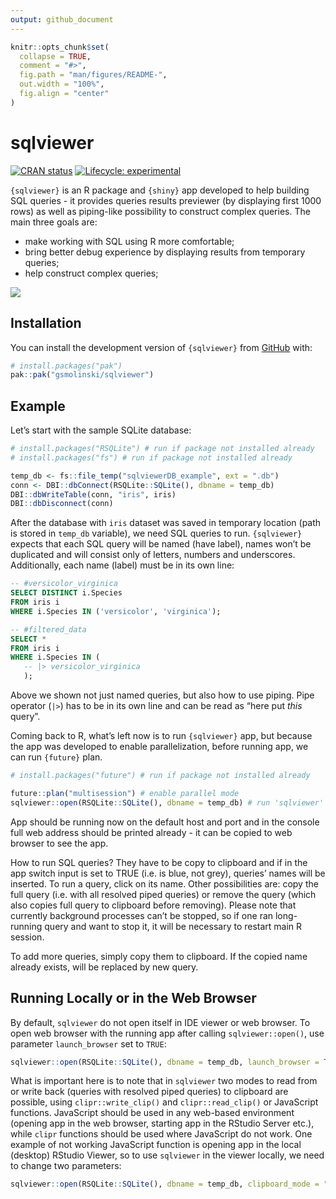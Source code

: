 ```yaml
---
output: github_document
---
```


<!-- README.md is generated from README.Rmd. Please edit that file -->

```r
knitr::opts_chunk$set(
  collapse = TRUE,
  comment = "#>",
  fig.path = "man/figures/README-",
  out.width = "100%",
  fig.align = "center"
)
```

# sqlviewer

<!-- badges: start -->
[![CRAN status](https://www.r-pkg.org/badges/version/sqlviewer)](https://CRAN.R-project.org/package=sqlviewer)
[![Lifecycle: experimental](https://img.shields.io/badge/lifecycle-experimental-orange.svg)](https://lifecycle.r-lib.org/articles/stages.html#experimental)
<!-- badges: end -->

`{sqlviewer}` is an R package and `{shiny}` app developed to help building SQL queries - it provides queries results previewer (by displaying first 1000 rows) as well as piping-like possibility to construct complex queries. The main three goals are:

- make working with SQL using R more comfortable;
- bring better debug experience by displaying results from temporary queries;
- help construct complex queries;

![](./sqlviewer.gif)

## Installation

You can install the development version of `{sqlviewer}` from [GitHub](https://github.com/) with:

``` r
# install.packages("pak")
pak::pak("gsmolinski/sqlviewer")
```

## Example

Let's start with the sample SQLite database:

```r
# install.packages("RSQLite") # run if package not installed already
# install.packages("fs") # run if package not installed already

temp_db <- fs::file_temp("sqlviewerDB_example", ext = ".db")
conn <- DBI::dbConnect(RSQLite::SQLite(), dbname = temp_db)
DBI::dbWriteTable(conn, "iris", iris)
DBI::dbDisconnect(conn)
```
After the database with `iris` dataset was saved in temporary location (path is stored in `temp_db` variable), we need SQL queries to run. `{sqlviewer}` expects that each SQL query will be named (have label), names won't be duplicated and will consist only of letters, numbers and underscores. Additionally, each name (label) must be in its own line:

```sql
-- #versicolor_virginica
SELECT DISTINCT i.Species
FROM iris i
WHERE i.Species IN ('versicolor', 'virginica');

-- #filtered_data
SELECT *
FROM iris i
WHERE i.Species IN (
   -- |> versicolor_virginica
   );
```

Above we shown not just named queries, but also how to use piping. Pipe operator (`|>`) has to be in its own line and can be read as "here put *this* query".

Coming back to R, what's left now is to run `{sqlviewer}` app, but because the app was developed to enable parallelization, before running app, we can run `{future}` plan.

```r
# install.packages("future") # run if package not installed already

future::plan("multisession") # enable parallel mode
sqlviewer::open(RSQLite::SQLite(), dbname = temp_db) # run 'sqlviewer' app against temporary database
```

App should be running now on the default host and port and in the console full web address should be printed already - it can be copied to web browser to see the app.

How to run SQL queries? They have to be copy to clipboard and if in the app switch input is set to TRUE (i.e. is blue, not grey), queries' names will be inserted. To run a query, click on its name. Other possibilities are: copy the full query (i.e. with all resolved piped queries) or remove the query (which also copies full query to clipboard before removing). Please note that currently background processes can't be stopped, so if one ran long-running query and want to stop it, it will be necessary to restart main R session.

To add more queries, simply copy them to clipboard. If the copied name already exists, will be replaced by new query.

## Running Locally or in the Web Browser

By default, `sqlviewer` do not open itself in IDE viewer or web browser. To open web browser with the running app after calling `sqlviewer::open()`, use parameter `launch_browser` set to `TRUE`:

```r
sqlviewer::open(RSQLite::SQLite(), dbname = temp_db, launch_browser = TRUE)
```

What is important here is to note that in `sqlviewer` two modes to read from or write back (queries with resolved piped queries) to clipboard are possible, using `clipr::write_clip()` and `clipr::read_clip()` or JavaScript functions. JavaScript should be used in any web-based environment (opening app in the web browser, starting app in the RStudio Server etc.), while `clipr` functions should be used where JavaScript do not work. One example of not working JavaScript function is opening app in the local (desktop) RStudio Viewer, so to use `sqlviewer` in the viewer locally, we need to change two parameters:

```r
sqlviewer::open(RSQLite::SQLite(), dbname = temp_db, clipboard_mode = "local", launch_browser = .rs.invokeShinyPaneViewer)
```
